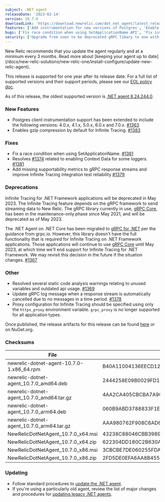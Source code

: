 ```yaml
---
subject: .NET agent
releaseDate: '2023-02-14'
version: 10.7.0
downloadLink: 'https://download.newrelic.com/dot_net_agent/latest_release'
features: ['Add instrumentation for new versions of Postgres', 'Enable gzip compression by default for Infinite Tracing']
bugs: ['Fix race condition when using SetApplicationName API', 'Fix issue where enabling log context data could cause log forwarding to break', 'Add missing supportability metrics for Infinite Tracing']
security: ['Upgrade from soon to be deprecated gRPC libary to one with long term future support']
---
```


<Callout variant="important">
New Relic recommends that you update the agent regularly and at a minimum every 3 months. Read more about [keeping your agent up to date](/docs/new-relic-solutions/new-relic-one/install-configure/update-new-relic-agent).

This release is supported for one year after its release date. For a full list of supported versions and their support periods, please see our [EOL policy doc](/docs/apm/agents/net-agent/getting-started/net-agent-eol-policy).

As of this release, the oldest supported version is [.NET agent 8.24.244.0](/docs/release-notes/agent-release-notes/net-release-notes/agent-8242440).
</Callout>

### New Features
* Postgres client instrumentation support has been extended to include the following versions: 4.0.x, 4.1.x, 5.0.x, 6.0.x and 7.0.x. [#1363](https://github.com/newrelic/newrelic-dotnet-agent/pull/1363)
* Enables gzip compression by default for Infinite Tracing. [#1383](https://github.com/newrelic/newrelic-dotnet-agent/pull/1383)

### Fixes
* Fix a race condition when using SetApplicationName. [#1361](https://github.com/newrelic/newrelic-dotnet-agent/pull/1361)
* Resolves [#1374](https://github.com/newrelic/newrelic-dotnet-agent/issues/1374) related to enabling Context Data for some loggers. [#1381](https://github.com/newrelic/newrelic-dotnet-agent/pull/1381)
* Add missing supportability metrics to gRPC response streams and improve Infinite Tracing integration test reliability [#1379](https://github.com/newrelic/newrelic-dotnet-agent/pull/1379)

### Deprecations
Infinite Tracing for .NET Framework applications will be deprecated in May 2023. The Infinite Tracing feature depends on the gRPC framework to send streaming data to New Relic. The gRPC library currently in use, [gRPC Core](https://github.com/grpc/grpc/tree/master/src/csharp), has been in the maintenance-only phase since May 2021, and will be deprecated as of May 2023. 

The .NET Agent on .NET Core has been migrated to [gRPC for .NET](https://github.com/grpc/grpc-dotnet) per the guidance from grpc.io. However, this library doesn't have the full functionality that is required for Infinite Tracing on .NET Framework applications. Those applications will continue to use [gRPC Core](https://github.com/grpc/grpc/tree/master/src/csharp) until May 2023, at which time we'll end support for Infinite Tracing for .NET Framework. We may revisit this decision in the future if the situation changes. [#1367](https://github.com/newrelic/newrelic-dotnet-agent/pull/1367)

### Other
* Resolved several static code analysis warnings relating to unused variables and outdated api usage. [#1369](https://github.com/newrelic/newrelic-dotnet-agent/pull/1369)
* Update gRPC log message when a response stream is automatically cancelled due to no messages in a time period. [#1378](https://github.com/newrelic/newrelic-dotnet-agent/pull/1378)
* Proxy configuration for Infinite Tracing should be specified using only the `https_proxy` environment variable. `grpc_proxy` is no longer supported for all application types.

Once published, the release artifacts for this release can be found [here](https://download.newrelic.com/dot_net_agent/latest_release/) or on NuGet.org.

### Checksums
| File | SHA - 256  Hash |
| ---| ---|
| newrelic-dotnet-agent-10.7.0-1.x86_64.rpm | B40A11004136EECD12F56BE28BDDE832E8D8494FC969A4A18EB058DC46E212EC |
| newrelic-dotnet-agent_10.7.0_amd64.deb | 2444258E09B0029FD18BEC9C21379E5A3F7DE2F67726C3C0D4944CEB271539FC |
| newrelic-dotnet-agent_10.7.0_amd64.tar.gz | 4AA2CA405CBCBA7A9045E13E888883027681314061FEF88B12605DBF2B1E0350 |
| newrelic-dotnet-agent_10.7.0_arm64.deb | 060B9ABD3788833F1EF3F9476EF83A8D4FBB46E5897E992C55830214F6C6F27D |
| newrelic-dotnet-agent_10.7.0_arm64.tar.gz | AAA980762F908C6AD69D085D4C40D55CBD38D8E1A0197DDE79CB3E9B7E55B593 |
| NewRelicDotNetAgent_10.7.0_x64.msi | 43238C88046CBB39896E749A9A5ED24190A450E3278D52C144777CF5B4FFDF1E |
| NewRelicDotNetAgent_10.7.0_x64.zip | 622304DD180C2B630A2DFDC00BB71172CF28BFF2CE4414C7AF5C15B64872E3DD |
| NewRelicDotNetAgent_10.7.0_x86.msi | 3CBCBE7DE060255FDA98A8B4BB7259DD9D0B4752678BA79936653D47031ADDF1 |
| NewRelicDotNetAgent_10.7.0_x86.zip | 2FD5DE0EFA6AA8B45568C70ACC0120D6264A1F3C2B5C5B7DCF8F2FB9CD3FCF6F |

### Updating

* Follow standard procedures to [update the .NET agent](/docs/agents/net-agent/installation-configuration/update-net-agent).
* If you're using a particularly old agent, review the list of major changes and procedures for [updating legacy .NET agents](/docs/agents/net-agent/troubleshooting/upgrade-legacy-net-agents).
